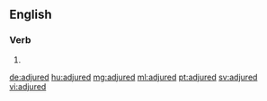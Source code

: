 ==English==

===Verb===
{{head|en|verb form}}

# {{en-past of|adjure}}

[[de:adjured]]
[[hu:adjured]]
[[mg:adjured]]
[[ml:adjured]]
[[pt:adjured]]
[[sv:adjured]]
[[vi:adjured]]